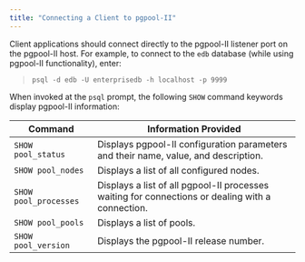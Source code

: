 ```yaml
---
title: "Connecting a Client to pgpool-II"
---
```


<div id="connecting_a_client_to_pgpool-II" class="registered_link"></div>


Client applications should connect directly to the pgpool-II listener port on the pgpool-II host. For example, to connect to the `edb` database (while using pgpool-II functionality), enter:

> `psql -d edb -U enterprisedb -h localhost -p 9999`

When invoked at the `psql` prompt, the following `SHOW` command keywords display pgpool-II information:

| Command               | Information Provided                                                                             |
| --------------------- | ------------------------------------------------------------------------------------------------ |
| `SHOW pool_status`    | Displays pgpool-II configuration parameters and their name, value, and description.              |
| `SHOW pool_nodes`     | Displays a list of all configured nodes.                                                         |
| `SHOW pool_processes` | Displays a list of all pgpool-II processes waiting for connections or dealing with a connection. |
| `SHOW pool_pools`     | Displays a list of pools.                                                                        |
| `SHOW pool_version`   | Displays the pgpool-II release number.                                                           |
